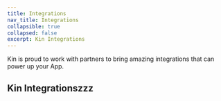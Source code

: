 ```yaml
---
title: Integrations
nav_title: Integrations
collapsible: true
collapsed: false
excerpt: Kin Integrations
---
```


Kin is proud to work with partners to bring amazing integrations that can power up your App.

## Kin Integrationszzz

<div className="mt-8 grid gap-6 md:grid-cols-2">
  <NavCard
    title="Giftery"
    pngFile="giftery"
    subtitle="An amazing ecommerce App / Integration"
    link={{ url: '/docs/integrations/giftery', label: 'Learn more about Giftery' }}
  />
  <NavCard
    title="Buy Modules"
    icon="rocket"
    subtitle="Let your users buy Kin directly in your App"
    link={{ url: '/docs/integrations/buy-modules', label: 'See our Buy Modules here' }}
  />
</div>
